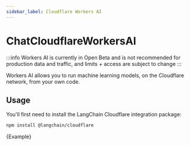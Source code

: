 ```yaml
---
sidebar_label: Cloudflare Workers AI
---
```


# ChatCloudflareWorkersAI

:::info
Workers AI is currently in Open Beta and is not recommended for production data and traffic, and limits + access are subject to change
:::

Workers AI allows you to run machine learning models, on the Cloudflare network, from your own code.

## Usage

You'll first need to install the LangChain Cloudflare integration package:


<IntegrationInstallTooltip></IntegrationInstallTooltip>

```bash npm2yarn
npm install @langchain/cloudflare
```



<UnifiedModelParamsTooltip></UnifiedModelParamsTooltip>

<CodeBlock language="typescript">{Example}</CodeBlock>
